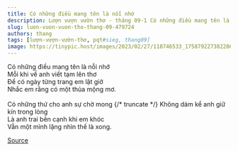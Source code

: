 ```yaml
---
title: Có những điều mang tên là nỗi nhớ
description: Lượn vượn vườn thơ - tháng 09-1 Có những điều mang tên là nỗi nhớ Mỗi khi về anh viết tạm lên thơ
slug: luon-vuon-vuon-tho-thang-09-479724
authors: thang
tags: [lượn-vượn-vườn-thơ, pqt#sieg, thang09]
image: https://tinypic.host/images/2023/02/27/118746533_175879227382286_8473189344574560519_n.th.jpg
---
```


Có những điều mang tên là nỗi nhớ\
Mỗi khi về anh viết tạm lên thơ\
Để có ngày từng trang em lật giở\
Nhắc em rằng có một thủa mộng mơ.\
\
Có những thứ cho anh sự chờ mong
{/* truncate */}
Không dám kể anh giữ kín trong lòng\
Là anh trai bên cạnh khi em khóc\
Vẫn một mình lặng nhìn thế là xong.

[Source](https://www.facebook.com/ape.poem/posts/pfbid02ubLdwDTmv5HfpA4PCn35T6KUaPwsCrGWZ6yPhD4iAF9GuvEMZ6fx8TgAFycW8zpbl)
